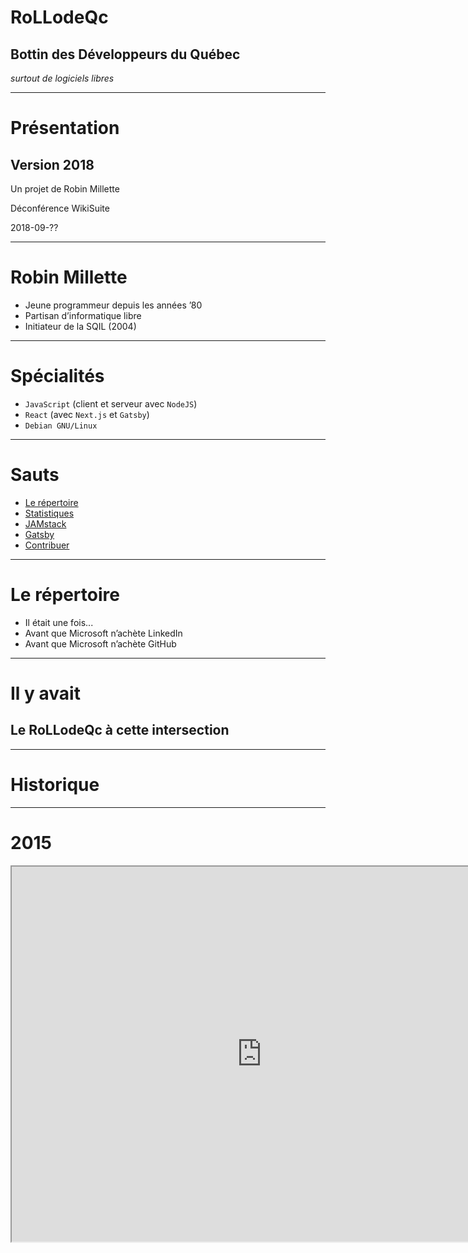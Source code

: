 
# RoLLodeQc
## Bottin des Développeurs du Québec

*surtout de logiciels libres*

---

# Présentation
## Version 2018

Un projet de Robin Millette

Déconférence WikiSuite

2018-09-??

---

# Robin Millette

* Jeune programmeur depuis les années ’80
* Partisan d’informatique libre
* Initiateur de la SQIL (2004)

---

# Spécialités

* ```JavaScript``` (client et serveur avec ```NodeJS```)
* ```React``` (avec ```Next.js``` et ```Gatsby```)
* ```Debian GNU/Linux```

---

# Sauts

* [Le répertoire](#5)
* [Statistiques](#15)
* [JAMstack](#27)
* [Gatsby](#29)
* [Contribuer](#39)

---

# Le répertoire

<ul style={{ textAlign: 'left', fontSize: '1.5em' }}>
  <Appear>
    <li>Il était une fois...</li>
    <li>Avant que Microsoft n’achète LinkedIn</li>
    <li>Avant que Microsoft n’achète GitHub</li>
  </Appear>
</ul>

---

# Il y avait

## Le RoLLodeQc à cette intersection

---

# Historique

---

# 2015

<iframe width="800" height="600" src="http://www.rollodeqc.com/" />

---

# 2017

* Difficultés de mises à jour
* Désuétude des informations

---

# 2018

* Toute nouvelle version
* Script amélioré pour récolter les données GitHub
* Site statique généré avec React et GraphQL via Gatsby

---

# Sur mobiles

<iframe width="414" height="600" src="http://dev.rollodeqc.com/fr/" />

---

# Sur le bureau

<iframe width="800" height="600" src="http://dev.rollodeqc.com/fr/" />

---

<Image src='images/sqil2018-banniere-250x300.jpg' size='contain' />

---

## Semaine québécoise de l’informatique libre

*du 15 au 23 septembre 2018*

[sqil.info](https://2018.sqil.info/)

---

# Statistiques

---

## Qui sont les développeurs du Québec?

*en date du 28 août 2018*

---

## Aperçu

* **15 650** développeurs
* **9 351** ont au moins une contribution <small>au cours des 20 dernières semaines</small>
* **8 640** ont au moins un dépot
* **2 912** sont disponibles
* **Trop peu de femmes**

---

## Licences

<Barchart title='Licences'>
  1. MIT: **4 107** personnes
  2. Apache-2: **1 761** personnes
  3. GPL-3: **1 238** personnes
  4. GPL-2: **471** personnes
  5. BSD-3-Clause: **526** personnes
  6. BSD-2-Clause: **240** personnes
  7. AGPL-3: **214** personnes
</Barchart>

---

## Langages

<Barchart title='Langages'>
  1. JavaScript: **3 363** personnes
  2. Python: **2 411** personnes
  3. HTML: **2 062** personnes
  4. Java: **1 642** personnes
  5. C++: **1 251** personnes
  6. CSS: **1 165** personnes
  7. Shell: **1 038** personnes
  8. PHP: **1 034** personnes
</Barchart>

---

# RoLLodeQc

---

# Fonctionnalités

Deux usages:

1. Administrateur d’un site régional
1. Visiteurs du site

---

## Administrer

* Configuration de base
* Adapter les langues
* Spécifier une liste de villes, etc.
* Mettre à jour les données périodiquement
* Construire et publier le site

---

## Visiter

* Explorer les profils
* Par licence
* Par langage de programmation
* Par mot clé
* Par lieu
* Par nom

---

## Options de tri

*Le RoLLodeQc n’est pas un palmares*

* Nombre de dépots
* Date d’inscription (sur GitHub)
* Contributions récentes

---

## S’inscrire

C’est sur le *roadmap*...

---

# Roadmap

* Inscription et gestion de son profil
* Page pour chaque développeur
* Statistiques, graphiques
* Cartographie (langages, licences, etc.)
* Section pour des annonces payantes
* Déploiements internationaux

---

# JAMstack

> Architecture moderne de développement web basé sur:

* le JavaScript côté client,
* des API réutilisables
* un *markup* pré-construit

[jamstack.org](https://jamstack.org/)

---

## LAMP, MEAN, maintenant JAM?

* Linux - Apache - MySQL/MariaDB - PHP/Python/Perl
* Mongo - Express - Angular - NodeJS
* JavaScript - API - Markup

---

# Gatsby

* De type JAMstack
* Générateur de site statique
* JavaScript (client et NodeJS)
* Basé sur React (interface client)
* Basé sur GraphQL (requêtes)

---

## Générateur de site statique

* Gatsby n’est pas le premier
* J’en ai essayé et écrit plusieurs
* [staticsitegenerators.net](https://staticsitegenerators.net/) en compte 458

---

## JavaScript (client et NodeJS)

* Écrit en JavaScript (client et ligne de commande)
* Utilise les outils NodeJS
* npm ou yarn
* Babel
* Webpack

---

## Basé sur React

* Librarie de Facebook pour écrire des composantes web
* Nouvelle génération (incluant vue, angular et bien d’autres)

---

## Basé sur GraphQL

* Remplace REST à certains égards
* Langage de requêtes en graphes (hiérarchiques)
* Uniformise les sources de données (fichiers, URL, etc.)

---

# Prérequis Gatsby

* NodeJS
* npm ou yarn (gestionnaire de paquets JS)
* GNU/Linux, MacOS et Windows (<abbr title='votre kilométrage pourrait varier'>VKPV</abbr>)

---

## Installer NodeJS et gestionnaire de versions

---

### Sur GNU/Linux (fonctionne aussi sur MacOS), j'utilise ```n```:

```sh
curl -L https://git.io/n-install | bash
```

---

### Sur Windows, installer:

<https://github.com/coreybutler/nvm-windows/releases/download/1.1.7/nvm-setup.zip>

---

## Installer NodeJS directement

<https://nodejs.org/en/download/>

---

## À propos de NodeJS et npm

Je n'utilise que GNU/Linux, je n'ai pas d'expérience
avec les autres environnements.

* npm: nodejs package manager
* package: un ou des modules javascripts
* yarn: outil de Facebook pour gérer les paquets npm

---

### Installation globale ou locale

* npm: installer les dépendances d'un projet
* npm --global: installer des outils à la ligne de commande
* npm --global: global au niveau système (sudo) ou utilisateur
* niveau utilisateur de préférence (au lieu d'utiliser sudo)
* C'est pourquoi je suggère d'utiliser n ou nvm pour installer nodeJS

<Notes>
  <ul>
    <li>En général, on utilise npm (ou yarn) pour installer les dépendances d'un projet, localement</li>
    <li>On peut aussi utiliser npm globalement pour installer des outils à la ligne de commande, mais c'est plus rare</li>
    <li>Quand on fait une installation globale, les fichiers iront dans un espace global de l'intallation nodeJS,
      soit au niveau du système (sudo) ou au niveau de l'utilisateur</li>
    <li>C'est préférable que les installations dites globales se fassent au niveau de l'utilisateur pour éviter d'avoir recours à sudo</li>
    <li>D'où la suggestion d'utiliser un gestionnaire de versions pour installer nodeJS</li>
  </ul>
</Notes>

---

## npm vs yarn

* npm est en général livré avec nodeJS
* il peut aussi est mis à jour séparément
* ```npm install --global npm```
* yarn est une alternative à npm avec ses propres commandes, mais le même registres de packages
* ```npm install --global yarn``` n'est pas recommandé
* voir plutôt [yarnpkg.com/fr/docs/install](https://yarnpkg.com/fr/docs/install)
* les deux évoluent rapidement, difficile de choisir
* il en existe d'autres: pnpm, etc.

---

# Environnement Gatsby

* *Starters*
* Greffons
* Composantes React

---

## Versions de Gatsby

* Version 1.9.277 [gatsbyjs.org](https://www.gatsbyjs.org/)
* Version 2.0.0-rc.14 [next.gatsbyjs.org](https://next.gatsbyjs.org/)

On va se pencher sur la version 2, utilisée par le RoLLodeQc.

---

## Starters

*boilerplate*

[next.gatsbyjs.org/docs/gatsby-starters](https://next.gatsbyjs.org/docs/gatsby-starters/)

* CMS
* Blogue
* eCommerce

---

## Greffons

* Sources
* Transformateurs
* Génériques

---

## Composantes React

---

# Contribuer

---

## Sources des logiciels libres

* <https://github.com/millette/gatsby-starter-location-github>
* <https://github.com/millette/ghraphql>
* <https://github.com/millette/presentation-rollodeqc-2018>

---

## Autres façons de contribuer

* Design/look
* Promotion, animation
* Idées pour améliorer le site
* *Star* sur GitHub
* *Follow* sur Twitter

---

## Remerciements

---

### Marc Laporte (WikiSuite)

<img alt='WikiSuite' src='images/logo-wikisuitev3.png' style={{ width: '100%' }} />

<https://wikisuite.org/Software>

---


### Savoir-faire Linux

<img alt='Savoir-faire Linux' src='images/logo-sfl-coul-rgb.jpg' style={{ width: '100%' }} />

<https://savoirfairelinux.com/fr>

---

# Liens

* **Bottin**: [dev.rollodeqc.com](http://dev.rollodeqc.com/)
* **Gatsby**: [gatsbyjs.org](https://www.gatsbyjs.org)
* **Site personnel**: [robin.millette.info](http://robin.millette.info/)
* **Présentation**: [rollo-ws-2018.surge.sh](http://rollo-ws-2018.surge.sh/)

---

* <http://rollo-ws-2018.surge.sh>
* <http://dev.rollodeqc.com>
* <http://robin.millette.info>
* <https://twitter.com/rollodeqc>
* <https://www.gatsbyjs.org>
* <https://github.com/millette>
* [gatsby-starter-location-github](https://github.com/millette/gatsby-starter-location-github) <small>(github)</small>
* [ghraphql](https://github.com/millette/ghraphql) <small>(github)</small>
